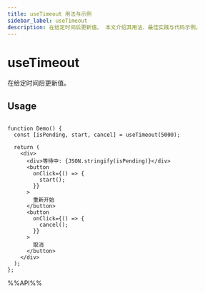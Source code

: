 ```yaml
---
title: useTimeout 用法与示例
sidebar_label: useTimeout
description: 在给定时间后更新值。 本文介绍其用法、最佳实践与代码示例。
---
```

# useTimeout

在给定时间后更新值。

## Usage

```tsx live

function Demo() {
  const [isPending, start, cancel] = useTimeout(5000);

  return (
    <div>
      <div>等待中: {JSON.stringify(isPending)}</div>
      <button
        onClick={() => {
          start();
        }}
      >
        重新开始
      </button>
      <button
        onClick={() => {
          cancel();
        }}
      >
        取消
      </button>
    </div>
  );
};

```

%%API%%